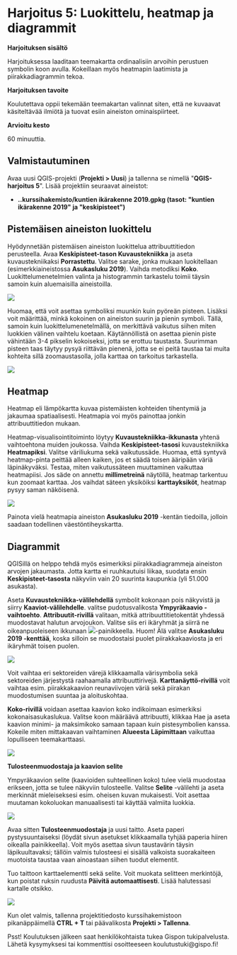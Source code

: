 # Harjoitus 5: Luokittelu, heatmap ja diagrammit

**Harjoituksen sisältö**

Harjoituksessa laaditaan teemakartta ordinaalisiin arvoihin perustuen symbolin koon avulla. Kokeillaan myös heatmapin laatimista ja piirakkadiagrammin tekoa.

**Harjoituksen tavoite**

Koulutettava oppii tekemään teemakartan valinnat siten, että ne kuvaavat käsiteltävää ilmiötä ja tuovat esiin aineiston ominaispiirteet.

**Arvioitu kesto**

60 minuuttia.

## Valmistautuminen

Avaa uusi QGIS-projekti (**Projekti \> Uusi**) ja tallenna se nimellä \"**QGIS-harjoitus 5**\". Lisää projektiin seuraavat aineistot:

-   **..kurssihakemisto/kuntien ikärakenne 2019.gpkg (tasot: \"kuntien ikärakenne 2019\" ja \"keskipisteet\")**

## **Pistemäisen aineiston luokittelu**

Hyödynnetään pistemäisen aineiston luokittelua attribuuttitiedon perusteella. Avaa **Keskipisteet-tason Kuvaustekniikka** ja aseta kuvaustekniikaksi **Porrastettu**. Valitse sarake, jonka mukaan luokitellaan (esimerkkiaineistossa **Asukasluku 2019**). Vaihda metodiksi **Koko**. Luokittelumenetelmien valinta ja histogrammin tarkastelu toimii täysin samoin kuin aluemaisilla aineistoilla.

![](img/harjoitus_5/image1.png)

Huomaa, että voit asettaa symboliksi muunkin kuin pyöreän pisteen. Lisäksi voit määrittää, minkä kokoinen on aineiston suurin ja pienin symboli. Tällä, samoin kuin luokittelumenetelmällä, on merkittävä vaikutus siihen miten luokkien välinen vaihtelu koetaan. Käytännöllistä on asettaa pienin piste vähintään 3-4 pikselin kokoiseksi, jotta se erottuu taustasta. Suurimman pisteen taas täytyy pysyä riittävän pienenä, jotta se ei peitä taustaa tai muita kohteita sillä zoomaustasolla, jolla karttaa on tarkoitus tarkastella.

![](img/harjoitus_5/image2.png)

## Heatmap

Heatmap eli lämpökartta kuvaa pistemäisten kohteiden tihentymiä ja jakaumaa spatiaalisesti. Heatmapia voi myös painottaa jonkin attribuuttitiedon mukaan.

Heatmap-visualisointitoiminto löytyy **Kuvaustekniikka-ikkunasta** yhtenä vaihtoehtona muiden joukossa. Vaihda **Keskipisteet-tasosi** kuvaustekniikka **Heatmapiksi**. Valitse väriliukuma sekä vaikutussäde. Huomaa, että syntyvä heatmap-pinta peittää alleen kaiken, jos et säädä toisen ääripään väriä läpinäkyväksi. Testaa, miten vaikutussäteen muuttaminen vaikuttaa heatmapiisi. Jos säde on annettu **millimetreinä** näytöllä, heatmap tarkentuu kun zoomaat karttaa. Jos vaihdat säteen yksiköiksi **karttayksiköt**, heatmap pysyy saman näköisenä.

![](img/harjoitus_5/image3.png)

Painota vielä heatmapia aineiston **Asukasluku 2019** -kentän tiedoilla, jolloin saadaan todellinen väestöntiheyskartta.

## Diagrammit

QGISillä on helppo tehdä myös esimerkiksi piirakkadiagrammeja aineiston arvojen jakaumasta. Jotta kartta ei ruuhkautuisi liikaa, suodata ensin **Keskipisteet-tasosta** näkyviin vain 20 suurinta kaupunkia (yli 51.000 asukasta). 

Aseta **Kuvaustekniikka-välilehdellä** symbolit kokonaan pois näkyvistä ja siirry **Kaaviot-välilehdelle**. valitse pudotusvalikosta **Ympyräkaavio -vaihtoehto**. **Attribuutit-rivillä** valitaan, mitkä attribuuttitietokentät yhdessä muodostavat halutun arvojoukon. Valitse siis eri ikäryhmät ja siirrä ne oikeanpuoleiseen ikkunaan ![](img/harjoitus_2/image4.png)-painikkeella. Huom! Älä valitse **Asukasluku 2019 -kenttää**, koska silloin se muodostaisi puolet piirakkakaaviosta ja eri ikäryhmät toisen puolen.

![](img/harjoitus_5/image5.png)

Voit vaihtaa eri sektoreiden värejä klikkaamalla värisymbolia sekä sektoreiden järjestystä raahaamalla attribuuttirivejä. **Karttanäyttö-rivillä** voit vaihtaa esim. piirakkakaavion reunaviivojen väriä sekä piirakan muodostumisen suuntaa ja aloituskohtaa.

**Koko-rivillä** voidaan asettaa kaavion koko indikoimaan esimerkiksi kokonaisasukaslukua. Valitse koon määräävä attribuutti, klikkaa Hae ja aseta kaavion minimi- ja maksimikoko samaan tapaan kuin pistesymbolien kanssa. Kokeile miten mittakaavan vaihtaminen **Alueesta** **Läpimittaan** vaikuttaa lopulliseen teemakarttaasi.

![](img/harjoitus_5/image6.png)

**Tulosteenmuodostaja ja kaavion selite**

Ympyräkaavion selite (kaavioiden suhteellinen koko) tulee vielä muodostaa erikseen, jotta se tulee näkyviin tulosteelle. Valitse **Selite** -välilehti ja aseta merkinnät mieleiseksesi esim. oheisen kuvan mukaisesti. Voit asettaa muutaman kokoluokan manuaalisesti tai käyttää valmiita luokkia.

![](img/harjoitus_5/image7.png)

Avaa sitten **Tulosteenmuodostaja** ja uusi taitto. Aseta paperi pystysuuntaiseksi (löydät sivun asetukset klikkaamalla tyhjää paperia hiiren oikealla painikkeella). Voit myös asettaa sivun taustavärin täysin läpikuultavaksi; tällöin valmis tulosteesi ei sisällä valkoista suorakaiteen muotoista taustaa vaan ainoastaan siihen tuodut elementit.

Tuo taittoon karttaelementti sekä selite. Voit muokata selitteen merkintöjä, kun poistat ruksin ruudusta **Päivitä automaattisesti**. Lisää halutessasi kartalle otsikko.

![](img/harjoitus_5/image8.png)

Kun olet valmis, tallenna projektitiedosto kurssihakemistoon pikanäppäimellä **CTRL + T** tai päävalikosta **Projekti \> Tallenna**.

::: hint-box
Psst! Koulutuksen jälkeen saat henkilökohtaista tukea Gispon tukipalvelusta. Lähetä kysymyksesi tai kommenttisi osoitteeseen koulutustuki\@gispo.fi!
:::